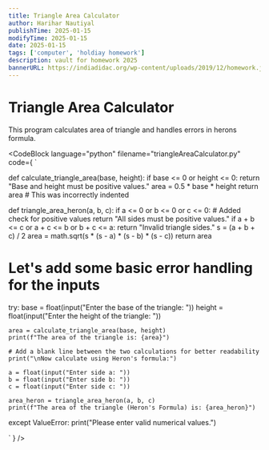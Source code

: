 ```yaml
---
title: Triangle Area Calculator
author: Harihar Nautiyal
publishTime: 2025-01-15
modifyTime: 2025-01-15
date: 2025-01-15
tags: ['computer', 'holdiay homework']
description: vault for homework 2025
bannerURL: https://indiadidac.org/wp-content/uploads/2019/12/homework.jpg
---
```


# Triangle Area Calculator
This program calculates area of triangle and handles errors in herons formula.

<CodeBlock
        language="python"
        filename="triangleAreaCalculator.py"
        code={
                `

def calculate_triangle_area(base, height):
    if base <= 0 or height <= 0:
        return "Base and height must be positive values."
    area = 0.5 * base * height
    return area  # This was incorrectly indented

def triangle_area_heron(a, b, c):
    if a <= 0 or b <= 0 or c <= 0:  # Added check for positive values
        return "All sides must be positive values."
    if a + b <= c or a + c <= b or b + c <= a:
        return "Invalid triangle sides."
    s = (a + b + c) / 2
    area = math.sqrt(s * (s - a) * (s - b) * (s - c))
    return area

# Let's add some basic error handling for the inputs
try:
    base = float(input("Enter the base of the triangle: "))
    height = float(input("Enter the height of the triangle: "))
    
    area = calculate_triangle_area(base, height)
    print(f"The area of the triangle is: {area}")

    # Add a blank line between the two calculations for better readability
    print("\nNow calculate using Heron's formula:")
    
    a = float(input("Enter side a: "))
    b = float(input("Enter side b: "))
    c = float(input("Enter side c: "))
    
    area_heron = triangle_area_heron(a, b, c)
    print(f"The area of the triangle (Heron's Formula) is: {area_heron}")

except ValueError:
    print("Please enter valid numerical values.")

`
        }
/>
      